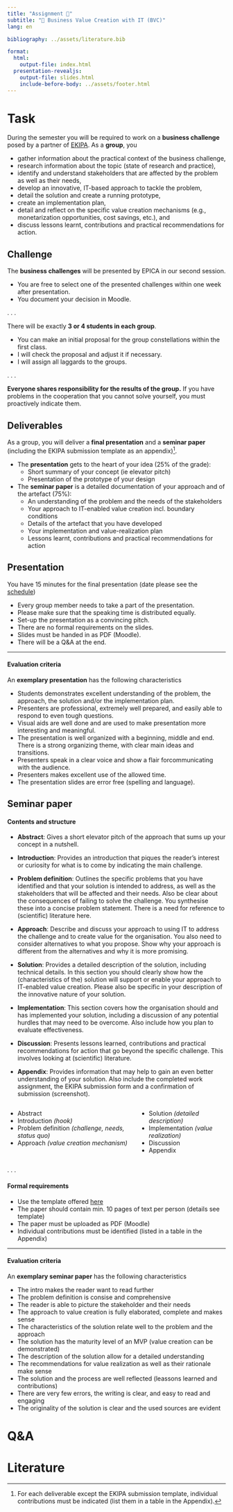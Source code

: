 ```yaml
---
title: "Assignment 📑"  
subtitle: "💎 Business Value Creation with IT (BVC)"
lang: en

bibliography: ../assets/literature.bib

format: 
  html:
    output-file: index.html
  presentation-revealjs:
    output-file: slides.html
    include-before-body: ../assets/footer.html
---
```



# Task

During the semester you will be required to work on a **business challenge** posed by a partner of [EKIPA](https://ekipa.de/en/homepage/). As a **group**, you

::: {.incremental}
- gather information about the practical context of the business challenge,
- research information about the topic (state of research and practice),
- identify and understand stakeholders that are affected by the problem as well as their needs,
- develop an innovative, IT-based approach to tackle the problem,
- detail the solution and create a running prototype,
- create an implementation plan,
- detail and reflect on the specific value creation mechanisms (e.g., monetarization opportunities, cost savings, etc.), and
- discuss lessons learnt, contributions and practical recommendations for action.
:::

## Challenge

The __business challenges__ will be presented by EPICA in our second session. 

:::{.incremental}
- You are free to select one of the presented challenges within one week after presentation.
- You document your decision in Moodle.
:::

. . .

There will be exactly __3 or 4 students in each group__.

:::{.incremental}
- You can make an initial proposal for the group constellations within the first class.
- I will check the proposal and adjust it if necessary.
- I will assign all laggards to the groups.
:::

. . .

__Everyone shares responsibility for the results of the group.__ If you have problems in the cooperation that you cannot solve yourself, you must proactively indicate them.


<!--

## Teams

The final teams^[Drop me a line if you want to change your team name] are:

:::: {.columns}
::: {.column}
__Unicorn Makers__ (A)

- Christian Gawlitza
- Christine Kuck
- Thi Yen Nga Nguyen

Challenge: BHW (home loan saving)

__Sprinterstellar__ (B)

- Akhila Ashok
- Ömer Kücükacar
- Mohammad Anees Raza

Challenge: Sparkasse (GPT powered roboadvisor)
:::
::: {.column}
__Epic Engineers__ (C)

- Mai Chatani
- Marcel Dreher
- Selina Lorch
- Jonathan Schalk

Challenge: Gerresheimer (cancer home care)

__Trailblazers__ (D)

- Kishan Ajudiya
- Akhil Ashokbhai Dobariya
- Bilal Muhammad

Challenge: Gerresheimer (cancer home care)
:::
::::

-->

## Deliverables

As a group, you will deliver a __final presentation__ and a __seminar paper__ (including the EKIPA submission template as an appendix)[^contrib].

:::{.incremental}
- The __presentation__ gets to the heart of your idea (25% of the grade):
  - Short summary of your concept (ie elevator pitch)
  - Presentation of the prototype of your design
- The __seminar paper__ is a detailed documentation of your approach and of the artefact (75%):
  - An understanding of the problem and the needs of the stakeholders
  - Your approach to IT-enabled value creation incl. boundary conditions
  - Details of the artefact that you have developed
  - Your implementation and value-realization plan
  - Lessons learnt, contributions and practical recommendations for action
:::

[^contrib]: For each deliverable except the EKIPA submission template, individual contributions must be indicated (list them in a table in the Appendix).


## Presentation

You have 15 minutes for the final presentation (date please see the [schedule](../admin/index.html#schedule))

:::{.incremental}
- Every group member needs to take a part of the presentation.
- Please make sure that the speaking time is distributed equally.
- Set-up the presentation as a convincing pitch.
- There are no formal requirements on the slides.
- Slides must be handed in as PDF (Moodle).
- There will be a Q&A at the end.
:::

----

#### Evaluation criteria

An __exemplary presentation__ has the following characteristics 

:::{.incremental}
- Students demonstrates excellent understanding of the problem, the approach, the solution and/or the implementation plan.
- Presenters are professional, extremely well prepared, and easily able to respond to even tough questions.
- Visual aids are well done and are used to make presentation more interesting and meaningful.
- The presentation is well organized with a beginning, middle and end. There is a strong organizing theme, with clear main ideas and transitions.
- Presenters speak in a clear voice and show a flair forcommunicating with the audience.
- Presenters makes excellent use of the allowed time.
- The presentation slides are error free (spelling and language).
:::

## Seminar paper

#### Contents and structure

::: {.notes}

- __Abstract__: Gives a short elevator pitch of the approach that sums up your concept in a nutshell.

- __Introduction__: Provides an introduction that piques the reader's interest or curiosity for what is to come by indicating the main challenge.

- __Problem definition__: Outlines the specific problems that you have identified and that your solution is intended to address, as well as the stakeholders that will be affected and their needs. Also be clear about the consequences of failing to solve the challenge. You synthesise these into a concise problem statement. There is a need for reference to (scientific) literature here.

- __Approach__: Describe and discuss your approach to using IT to address the challenge and to create value for the organisation. You also need to consider alternatives to what you propose. Show why your approach is different from the alternatives and why it is more promising. 

- __Solution__: Provides a detailed description of the solution, including technical details. In this section you should clearly show how the (characteristics of the) solution will support or enable your approach to IT-enabled value creation. Please also be specific in your description of the innovative nature of your solution.

- __Implementation__: This section covers how the organisation should and has implemented your solution, including a discussion of any potential hurdles that may need to be overcome. Also include how you plan to evaluate effectiveness.

- __Discussion__: Presents lessons learned, contributions and practical recommendations for action that go beyond the specific challenge. This involves looking at (scientific) literature.

- __Appendix__: Provides information that may help to gain an even better understanding of your solution. Also include the completed work assignment, the EKIPA submission form and a confirmation of submission (screenshot).

:::

:::: {.columns .html-hidden}
::: {.column}
::: {.incremental}
- Abstract
- Introduction *(hook)*
- Problem definition *(challenge, needs, status quo)*
- Approach *(value creation mechanism)*
:::
:::
::: {.column}
::: {.incremental}
- Solution *(detailed description)*
- Implementation *(value realization)*
- Discussion
- Appendix
:::
:::
::::

. . .

#### Formal requirements

::: {.incremental}
- Use the template offered [here](assets/BVC_Template.docx) 
- The paper should contain min. 10 pages of text per person (details see template)
- The paper must be uploaded as PDF (Moodle)
- Individual contributions must be identified (listed in a table in the Appendix)
:::

----

#### Evaluation criteria

An __exemplary seminar paper__ has the following characteristics 

::: {.incremental}

- The intro makes the reader want to read further
- The problem definition is consise and comprehensive
- The reader is able to picture the stakeholder and their needs
- The approach to value creation is fully elaborated, complete and makes sense
- The characteristics of the solution relate well to the problem and the approach
- The solution has the maturity level of an MVP (value creation can be demonstrated)
- The description of the solution allow for a detailed understanding
- The recommendations for value realization as well as their rationale make sense
- The solution and the process are well reflected (leassons learned and contributions)
- There are very few errors, the writing is clear, and easy to read and engaging
- The originality of the solution is clear and the used sources are evident

:::

# Q&A {.html-hidden .unlisted background-color="#0333ff"}

# Literature
::: {#refs}
:::